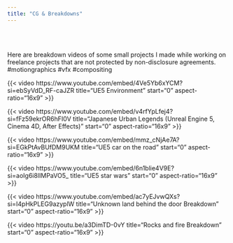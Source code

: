 ```yaml
---
title: "CG & Breakdowns"
---
```


<br/><br/>

Here are breakdown videos of some small projects I made while working on freelance projects that are not protected by non-disclosure agreements. #motiongraphics #vfx #compositing


<div class="player">
{{< video https://www.youtube.com/embed/4Ve5Yb6xYCM?si=ebSyVdD_RF-caJZR
    title="UE5 Environment"
    start="0"
    aspect-ratio="16x9" 
>}}
</div>
<div class="player">
{{< video https://www.youtube.com/embed/v4rfYpLfej4?si=fFz59ekrOR6hFI0V
    title="Japanese Urban Legends (Unreal Engine 5, Cinema 4D, After Effects)"
    start="0"
    aspect-ratio="16x9" 
>}}
</div>
<div class="player">
{{< video https://www.youtube.com/embed/mmz_cNjAe7A?si=EGkPtAvBUfDM9UKM
    title="UE5 car on the road"
    start="0"
    aspect-ratio="16x9" 
>}}
</div>
<div class="player">
{{< video https://www.youtube.com/embed/6n1blie4V9E?si=aoIg6i8lIMPaVO5_
    title="UE5 star wars"
    start="0"
    aspect-ratio="16x9" 
>}}
</div>
<div class="player">
{{< video https://www.youtube.com/embed/ac7yEJvwQXs?si=I4pHkPLEG9azyplW
    title="Unknown land behind the door Breakdown"
    start="0"
    aspect-ratio="16x9" 
>}}
</div>
<div class="player">
{{< video https://youtu.be/a3DimTD-0vY
    title="Rocks and fire Breakdown"
    start="0"
    aspect-ratio="16x9" 
>}}
</div>
